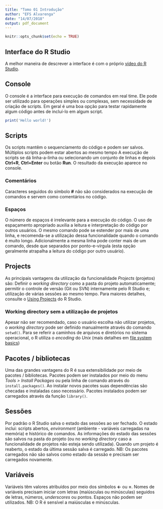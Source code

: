 ```yaml
---
title: "Tomo 01 Introdução"
author: "EFS Alvarenga"
date: "14/07/2018"
output: pdf_document
---
```


```r
knitr::opts_chunk$set(echo = TRUE)
```

## Interface do R Studio

A melhor maneira de descrever a interface é com o próprio [vídeo do R Studio](https://vimeo.com/97166163).


## Console

O console é a interface para execução de comandos em real time.
Ele pode ser utilizado para operações simples ou complexas, sem necessidade de criação de scripts.
Em geral é uma boa opção para testar rapidamente algum código antes de incluí-lo em algum script.

```r
print('Hello world!')
```


## Scripts

Os scripts mantêm o sequenciamento do código e podem ser salvos.
Múltiplos scripts podem estar abertos ao mesmo tempo
A execução de scripts se dá linha-a-linha ou selecionando um conjunto de linhas e depois **Ctrl+R**, **Ctrl+Enter** ou botão **Run**.
O resultado da execução aparece no console.

### Comentários

Caracteres seguidos do símbolo **#** não são considerados na execução de comandos e servem como comentários no código.

### Espaços

O número de espaços é irrelevante para a execução do código.
O uso de espaçamento apropriado auxilia a leitura e interpretação do código por outros usuários.
O mesmo comando pode se estender por mais de uma linha, e recomenda-se a utilização dessa funcionalidade quando o comando é muito longo.
Adicionalmente a mesma linha pode conter mais de um comando, desde que separados por ponto-e-vírgula (esta opção geralmente atrapalha a leitura do código por outro usuário).

## Projects

As principais vantagens da utilização da funcionalidade _Projects_ (projetos) são:
Definir o _working directory_ como a pasta do projeto automaticamente;
permitir o controle de versão (Git ou SVN) internamente pelo R Studio e;
utilização de várias sessões ao mesmo tempo.
Para maiores detalhes, consulte o [Using Projects](https://support.rstudio.com/hc/en-us/articles/200526207-Using-Projects) do R Studio.

### Working directory sem a utilização de projetos
Apesar não ser recomendado, caso o usuário escolha não utilizar projetos, o _working directory_ pode ser definido manualmente através do comando `setwd()`.
Para se referir a caminhos de arquivos e diretórios no sistema operacional, o R utiliza o _encoding_ do *Unix* (mais detalhes em [file system basics](http://www.osdata.com/programming/shell/filesystembasics.html))


## Pacotes / bibliotecas

Uma das grandes vantagens do R é sua extensibilidade por meio de pacotes / bibliotecas.
Pacotes podem ser instalados por meio do menu _Tools > Install Packages_ ou pela linha de comando através do `install.packages()`.
Ao instalar novos pacotes suas dependências são checadas e instaladas caso necessário.
Pacotes instalados podem ser carregados através da função `library()`. 


## Sessões

Por padrão o R Studio salva o estado das sessões ao ser fechado. O estado inclui: scripts abertos, _environment_ (ambiente - variáveis carregadas na memória) e histórico de comandos.
As informações do estado das sessões são salvos na pasta do projeto (ou no _working directory_ caso a funcionalidade de projetos não esteja sendo utilizada).
Quando um projeto é reaberto, o estado da última sessão salva é carregado.
NB: Os pacotes carregados não são salvos como estado da sessão e precisam ser carregados novamente.


## Variáveis

Variáveis têm valores atribuídos por meio dos símbolos **<-** ou **=**.
Nomes de variáveis precisam iniciar com letras (maiúsculas ou minúsculas) seguidos de letras, números, _underscores_ ou pontos.
Espaços não podem ser utilizados.
NB: O R é sensível a maiúsculas e minúsculas.



